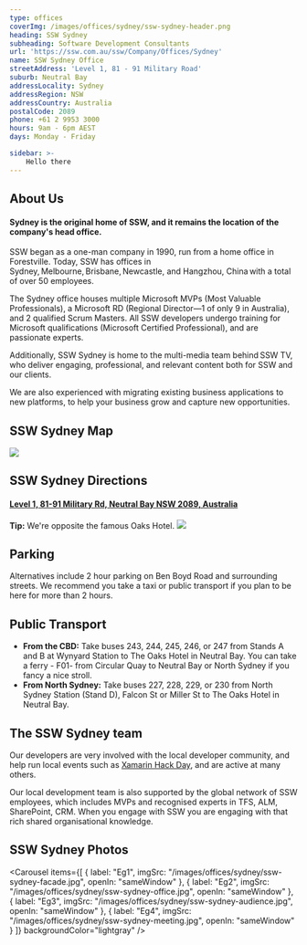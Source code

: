 ```yaml
---
type: offices
coverImg: /images/offices/sydney/ssw-sydney-header.png
heading: SSW Sydney
subheading: Software Development Consultants
url: 'https://ssw.com.au/ssw/Company/Offices/Sydney'
name: SSW Sydney Office
streetAddress: 'Level 1, 81 - 91 Military Road'
suburb: Neutral Bay
addressLocality: Sydney
addressRegion: NSW
addressCountry: Australia
postalCode: 2089
phone: +61 2 9953 3000
hours: 9am - 6pm AEST
days: Monday - Friday

sidebar: >-
    Hello there
---
```


## About Us

#### Sydney is the original home of SSW, and it remains the location of the company's head office.

SSW began as a one-man company in 1990, run from a home office in Forestville. Today, SSW has
offices in Sydney, Melbourne, Brisbane, Newcastle, and Hangzhou, China with a total of over 50 employees.

The Sydney office houses multiple Microsoft MVPs (Most Valuable Professionals), a Microsoft RD (Regional
Director—1 of only 9 in Australia), and 2 qualified Scrum Masters. All SSW developers undergo training for
Microsoft qualifications (Microsoft Certified Professional), and are passionate experts.

Additionally, SSW Sydney is home to the multi-media team behind SSW TV, who deliver engaging, professional,
and relevant content both for SSW and our clients.

We are also experienced with migrating existing business applications to new platforms, to help your business
grow and capture new opportunities.

## SSW Sydney Map

![](/images/offices/sydney/SSW-sydney-map-wide.jpg)

## SSW Sydney Directions

#### [Level 1, 81-91 Military Rd, Neutral Bay NSW 2089, Australia](https://www.google.com/maps/place/SSW+Sydney+-+Enterprise+Software+Development/@-33.8305685,151.2193249,15z/data=!4m5!3m4!1s0x0:0xae8cb5f05af0e28d!8m2!3d-33.8305685!4d151.2193249)
**Tip:** We're opposite the famous Oaks Hotel.
![](/images/offices/sydney/ssw-sydney-map.png)


## Parking

Alternatives include 2 hour parking on Ben Boyd Road and surrounding streets.
We recommend you take a taxi or public transport if you plan to be here for more than 2 hours.

## Public Transport

* **From the CBD:** Take buses 243, 244, 245, 246, or 247 from Stands A and B at Wynyard Station to The Oaks
  Hotel in Neutral Bay. You can take a ferry - F01- from Circular Quay to Neutral Bay or North Sydney if you
  fancy a nice stroll.
* **From North Sydney:** Take buses 227, 228, 229, or 230 from North Sydney Station (Stand D), Falcon St or Miller
  St to The Oaks Hotel in Neutral Bay.

## The SSW Sydney team

Our developers are very involved with the local developer community, and help run local events such as
[Xamarin Hack Day](https://xamarinhackday.com/sydney/), and are active at many others.

Our local development team is also supported by the global network of SSW employees, which includes MVPs and
recognised experts in TFS, ALM, SharePoint, CRM. When you engage with SSW you are engaging with that rich
shared organisational knowledge.

## SSW Sydney Photos

<Carousel
  items={[
    {
      label: "Eg1",
      imgSrc: "/images/offices/sydney/ssw-sydney-facade.jpg",
      openIn: "sameWindow"
    },
    {
      label: "Eg2",
      imgSrc: "/images/offices/sydney/ssw-sydney-office.jpg",
      openIn: "sameWindow"
    },
    {
      label: "Eg3",
      imgSrc: "/images/offices/sydney/ssw-sydney-audience.jpg",
      openIn: "sameWindow"
    },
    {
      label: "Eg4",
      imgSrc: "/images/offices/sydney/ssw-sydney-meeting.jpg",
      openIn: "sameWindow"
    }
  ]}
  backgroundColor="lightgray"
/>
